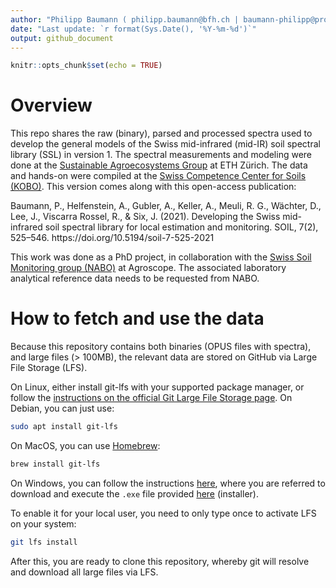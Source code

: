 ```yaml
---
author: "Philipp Baumann ( philipp.baumann@bfh.ch | baumann-philipp@protonmail.com)."
date: "Last update: `r format(Sys.Date(), '%Y-%m-%d')`"
output: github_document
---
```


```r
knitr::opts_chunk$set(echo = TRUE)
```

# Overview

This repo shares the raw (binary), parsed and processed spectra used to develop
the general models of the Swiss mid-infrared (mid-IR) soil spectral library
(SSL) in version 1. The spectral measurements and modeling were done at the
[Sustainable Agroecosystems Group](https://sae.ethz.ch/) at ETH Zürich. The data
and hands-on were compiled at the [Swiss Competence Center for Soils
(KOBO)](https://ccsols.ch/). This version comes along with this open-access
publication:

Baumann, P., Helfenstein, A., Gubler, A., Keller, A., Meuli, R. G., Wächter, D., Lee, J., Viscarra Rossel, R., & Six, J. (2021). Developing the Swiss mid-infrared soil spectral library for local estimation and monitoring. SOIL, 7(2), 525–546. https://doi.org/10.5194/soil-7-525-2021

This work was done as a PhD project, in collaboration with the [Swiss Soil
Monitoring group
(NABO)](https://www.agroscope.admin.ch/agroscope/en/home/topics/environment-resources/soil-bodies-water-nutrients/nabo.html)
at Agroscope. The associated laboratory analytical reference data needs to be
requested from NABO.

# How to fetch and use the data

Because this repository contains both binaries (OPUS files with spectra), and
large files (> 100MB), the relevant data are stored on GitHub via Large File
Storage (LFS).

On Linux, either install git-lfs with your supported package manager, or follow
the [instructions on the official Git Large File Storage
page](https://git-lfs.github.com/). On Debian, you can just use:

```bash
sudo apt install git-lfs
```

On MacOS, you can use [Homebrew](https://formulae.brew.sh/formula/git-lfs):

```bash
brew install git-lfs
```

On Windows, you can follow the instructions
[here](https://docs.github.com/en/repositories/working-with-files/managing-large-files/installing-git-large-file-storage),
where you are referred to download and execute the `.exe` file provided
[here](https://git-lfs.github.com/) (installer).

To enable it for your local user, you need to only type once to activate LFS on
your system:

```bash
git lfs install
```

After this, you are ready to clone this repository, whereby git will resolve and
download all large files via LFS.